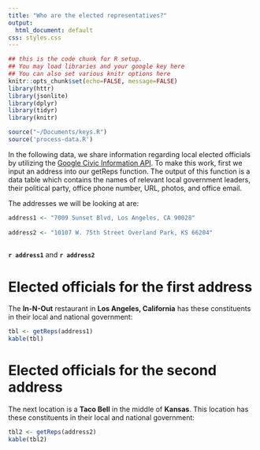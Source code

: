 ```yaml
---
title: "Who are the elected representatives?"
output:
  html_document: default
css: styles.css
---
```


```r
## this is the code chunk for R setup.
## You may load libraries and your google key here
## You can also set various knitr options here
knitr::opts_chunk$set(echo=FALSE, message=FALSE)
library(httr)
library(jsonlite)
library(dplyr)
library(tidyr)
library(knitr)

source("~/Documents/keys.R") 
source('process-data.R')

```

In the following data, we share information regarding local elected officials by utilizing the [Google Civic Information API](https://developers.google.com/civic-information/). 
To make this work, first we input an address into our getReps function. 
The output of this function is a data table which contains the names of relevant local government leaders, their political party, office phone number, URL, photos, and office email.


The addresses we will be looking at are:
```r
address1 <- "7009 Sunset Blvd, Los Angeles, CA 90028"
                           
address2 <- "10107 W. 75th Street Overland Park, KS 66204"
                           
```
**`r address1`** and **`r address2`** 

# Elected officials for the first address

The **In-N-Out** restaurant in **Los Angeles, California** has these constituents in their local and national government:  

```r
tbl <- getReps(address1)
kable(tbl)

```

# Elected officials for the second address

The next location is a **Taco Bell** in the middle of **Kansas**. 
This location has these constituents in their local and national government: 

```r
tbl2 <- getReps(address2)
kable(tbl2)
```

